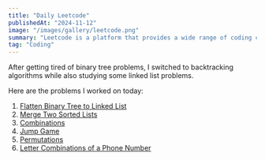 ```yaml
---
title: "Daily Leetcode"
publishedAt: "2024-11-12"
image: "/images/gallery/leetcode.png"
summary: "Leetcode is a platform that provides a wide range of coding challenges and problems to help you improve your coding skills."
tag: "Coding"
---
```


After getting tired of binary tree problems, I switched to backtracking algorithms while also studying some linked list problems.

Here are the problems I worked on today:

1. [Flatten Binary Tree to Linked List](https://leetcode.cn/problems/flatten-binary-tree-to-linked-list/description/)
2. [Merge Two Sorted Lists](https://leetcode.cn/problems/merge-two-sorted-lists/description/)
3. [Combinations](https://leetcode.cn/problems/combinations/description/)
4. [Jump Game](https://leetcode.cn/problems/jump-game/description/)
5. [Permutations](https://leetcode.cn/problems/permutations/submissions/579847360/?envType=study-plan-v2&envId=top-100-liked)
6. [Letter Combinations of a Phone Number](https://leetcode.cn/problems/letter-combinations-of-a-phone-number/?envType=study-plan-v2&envId=top-100-liked)
